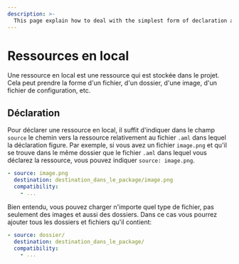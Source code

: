```yaml
---
description: >-
  This page explain how to deal with the simplest form of declaration and resources in a project.
---
```


# Ressources en local

Une ressource en local est une ressource qui est stockée dans le projet. Cela peut prendre la forme d'un fichier, d'un dossier, d'une image, d'un fichier de configuration, etc.

## Déclaration

Pour déclarer une ressource en local, il suffit d'indiquer dans le champ `source` le chemin vers la ressource relativement au fichier `.aml` dans lequel la déclaration figure. Par exemple, si vous avez un fichier `image.png` et qu'il se trouve dans le même dossier que le fichier `.aml` dans lequel vous déclarez la ressource, vous pouvez indiquer `source: image.png`.

<FileTree>
  <FileTree.Folder name="playbook" defaultOpen>
    <FileTree.Folder name=".git">
        <FileTree.File name="..." />
    </FileTree.Folder>
    <FileTree.Folder name=".aiop">
        <FileTree.File name="inventory_config.yml" />
        <FileTree.File name="inventory.yml" />
        <FileTree.File name="playbook.yml" />
    </FileTree.Folder>
    <FileTree.Folder name="resources" defaultOpen>
        <FileTree.File name=".aml" />
        <FileTree.File name="image.png" />
    </FileTree.Folder>
  </FileTree.Folder>
</FileTree>

```yaml {1-2} filename="resources/.aml"
- source: image.png
  destination: destination_dans_le_package/image.png
  compatibility:
    - ...
```

Bien entendu, vous pouvez charger n'importe quel type de fichier, pas seulement des images et aussi des dossiers. Dans ce cas vous pourrez ajouter tous les dossiers et fichiers qu'il contient:

<FileTree>
  <FileTree.Folder name="playbook" defaultOpen>
    <FileTree.Folder name=".git">
        <FileTree.File name="..." />
    </FileTree.Folder>
    <FileTree.Folder name=".aiop">
        <FileTree.File name="inventory_config.yml" />
        <FileTree.File name="inventory.yml" />
        <FileTree.File name="playbook.yml" />
    </FileTree.Folder>
    <FileTree.Folder name="resources" defaultOpen>
        <FileTree.File name=".aml" />
      <FileTree.Folder name="dossier" defaultOpen>
        <FileTree.File name="image.png" />
      </FileTree.Folder>
    </FileTree.Folder>
  </FileTree.Folder>
</FileTree>

```yaml filename="resources/.aml" /dossier/
- source: dossier/
  destination: destination_dans_le_package/
  compatibility:
    - ...
```

